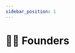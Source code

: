 ```yaml
---
sidebar_position: 1
---
```


# 👨‍🎨 Founders


<div className="team-gallery">
  <TeamCard
    img="sofiane"
    icon="lead"
    firstname="Sofiane"
    pseudo="Sosiate"
    role="Chief Executive Officer"
    tasks="Project lead - Business"
    socialUrl="https://www.linkedin.com/in/sofiane-seridji1991/"
    socialIcon="linkedin"
  />
  <TeamCard
    img="bastien"
    icon="chart"
    firstname="Bastien"
    pseudo="Bastitxu"
    role="General Manager Operation"
    tasks="IT - Business Development"
    socialUrl="https://www.linkedin.com/in/bastien-maillet-34692371/"
    socialIcon="linkedin"
  />
  <TeamCard
    img="lucas"
    icon="dev"
    firstname="Lucas"
    pseudo="SoxZz5"
    role="Chief Technical Officer"
    tasks="Lead dev - Web3"
    socialUrl="https://www.linkedin.com/in/giffardlucas/"
    socialIcon="linkedin"
  />
  <TeamCard
    img="juicy"
    icon="art"
    firstname="Julien"
    pseudo="Juicy"
    role="Head of Design"
    tasks="Lead UX - UI - Branding"
    socialUrl="https://www.linkedin.com/in/jleprou/"
    socialIcon="linkedin"
  />
</div>
